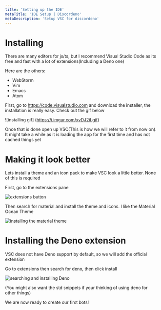 ```yaml
---
title: 'Setting up the IDE'
metaTitle: 'IDE Setup | Discordeno'
metaDescription: 'Setup VSC for discordeno'
---
```


# Installing

There are many editors for js/ts, but I recommend Visual Studio Code as its free and fast with a lot of extensions(Including a Deno one)

Here are the others:
- WebStorm
- Vim
- Emacs
- Atom

First, go to <https://code.visualstudio.com> and download the installer, the installation is really easy. Check out the gif below

![installing gif] (https://i.imgur.com/xvDJ2iI.gif)

Once that is done open up VSC(This is how we will refer to it from now on). It might take a while as it is loading the app for the first time and has not cached things yet

# Making it look better

Lets install a theme and an icon pack to make VSC look a little better. None of this is required

First, go to the extensions pane

![extensions button](https://i.imgur.com/Hw0pY2z.png)

Then search for material and install the theme and icons. I like the Material Ocean Theme

![installing the material theme](https://i.imgur.com/DrnvBJS.png)

# Installing the Deno extension

VSC does not have Deno support by default, so we will add the official extension

Go to extensions then search for deno, then click install

![searching and installing Deno](https://i.imgur.com/G0CwSiS.gif)

(You might also want the std snippets if your thinking of using deno for other things)

We are now ready to create our first bots!

